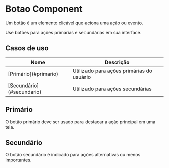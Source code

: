 

<Meta title="Components/Botao" of={BotaoStories} />

# Botao Component

Um botão é um elemento clicável que aciona uma ação ou evento. 

Use botões para ações primárias e secundárias em sua interface.

## Casos de uso

<table style={{ width: '100%', borderCollapse: 'collapse' }}>
  <thead>
    <tr>
      <th style={{ textAlign: 'left', padding: '12px' }}>Nome</th>
      <th style={{ textAlign: 'left', padding: '12px' }}>Descrição</th>
    </tr>
  </thead>
  <tbody>
    <tr>
      <td style={{ padding: '12px' }}>[Primário](#primario)</td>
      <td style={{ padding: '12px' }}>Utilizado para ações primárias do usuário</td>
    </tr>
    <tr>
      <td style={{ padding: '12px' }}>[Secundário](#secundario)</td>
      <td style={{ padding: '12px' }}>Utilizado para ações secundárias</td>
    </tr>
  </tbody>
</table>

## <span id="primario">Primário</span>

O botão primário deve ser usado para destacar a ação principal em uma tela.

<Canvas of={BotaoStories.BotaoPrimario} />

## <span id="secundario">Secundário</span>

O botão secundário é indicado para ações alternativas ou menos importantes.

<Canvas of={BotaoStories.BotaoSecundario} />
